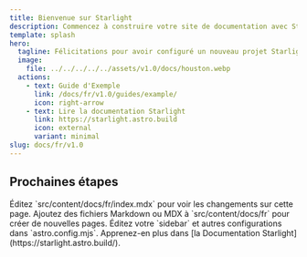 ```yaml
---
title: Bienvenue sur Starlight
description: Commencez à construire votre site de documentation avec Starlight.
template: splash
hero:
  tagline: Félicitations pour avoir configuré un nouveau projet Starlight !
  image:
    file: ../../../../../assets/v1.0/docs/houston.webp
  actions:
    - text: Guide d'Exemple
      link: /docs/fr/v1.0/guides/example/
      icon: right-arrow
    - text: Lire la documentation Starlight
      link: https://starlight.astro.build
      icon: external
      variant: minimal
slug: docs/fr/v1.0
---
```



## Prochaines étapes

<CardGrid stagger>
  <Card title="Mettre à jour le contenu" icon="pencil">
    Éditez `src/content/docs/fr/index.mdx` pour voir les changements sur cette page.
  </Card>

  <Card title="Ajouter du nouveau contenu" icon="add-document">
    Ajoutez des fichiers Markdown ou MDX à `src/content/docs/fr` pour créer de nouvelles pages.
  </Card>

  <Card title="Configurer votre site" icon="setting">
    Éditez votre `sidebar` et autres configurations dans `astro.config.mjs`.
  </Card>

  <Card title="Lire la documentation" icon="open-book">
    Apprenez-en plus dans [la Documentation Starlight](https://starlight.astro.build/).
  </Card>
</CardGrid>
